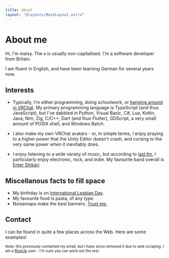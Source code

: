 ```yaml
---
title: about
layout: "@layouts/BaseLayout.astro"
---
```



# About me
Hi, I'm maisy. The `m` is usually non-capitalised. I'm a <DynamicAge birthDate="08-10-2007" /> software developer from Britain.

I am fluent in English, and have been learning German for several years now.

## Interests
* Typically, I'm either programming, doing schoolwork, or [hanging around in VRChat](//vrchat.com/home/user/usr_9999b62c-5cb1-4227-b853-dd2d13214358). My primary programming language is
TypeScript (and thus JavaScript), but I've dabbled in Python, Visual Basic, C#, Lua, Kotlin, Java, Nim, Zig, C/C++, Dart (and thus Flutter), GDScript, a very small amount of POSIX shell, and Windows Batch.

* I also make my own VRChat avatars - or, in simple terms, I enjoy praying to a higher power that the Unity Editor doesn't crash, and cursing to the very same power when it inevitably does.

* I enjoy listening to a wide variety of music, but according to [last.fm](//last.fm/user/Beeffers), I particularly enjoy electronic, rock, and indie. My favourite band overall is [Enter Shikari](//en.wikipedia.org/wiki/Enter_Shikari).

## Miscellanous facts to fill space
* My birthday is on [International Lesbian Day](//en.wikipedia.org/wiki/International_Lesbian_Day).
* My favourite food is pasta, of any type.
* Noisemaps make the best banners. [Trust me.](​https://i.maisy.moe/cb75c3b7a.png)

## Contact
I can be found in quite a few places across the Web. Here are some examples!

<sub>Note: this previously contained my email, but I have since removed it due to web scraping. I am a [RiseUp](//riseup.net) user - I'm sure you can work out the rest.</sub>

<Socials />
